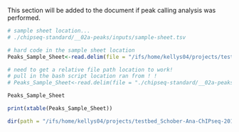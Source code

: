
\newpage
\section{Call Peaks Analysis}

This section will be added to the document if peak calling  analysis was performed. 

\subsection{Peak Calling Sample Sheet}

```r
# sample sheet location...
# ./chipseq-standard/__02a-peaks/inputs/sample-sheet.tsv

# hard code in the sample sheet location
Peaks_Sample_Sheet<-read.delim(file = "/ifs/home/kellys04/projects/testbed_Schober-Ana-ChIPseq-2015-10-09/chipseq-standard/__02a-peaks/inputs/sample-sheet.tsv", sep = "\t", header = T, fill = T)

# need to get a relative file path location to work! 
# pull in the bash script location ran from ! ! 
# Peaks_Sample_Sheet<-read.delim(file = "./chipseq-standard/__02a-peaks/inputs/sample-sheet.tsv", sep = "\t", header = T, fill = T)

Peaks_Sample_Sheet
```

```r
print(xtable(Peaks_Sample_Sheet))

```

\subsection{Input Files}

```r
dir(path = "/ifs/home/kellys04/projects/testbed_Schober-Ana-ChIPseq-2015-10-09/chipseq-standard/__02a-peaks/inputs")
```

